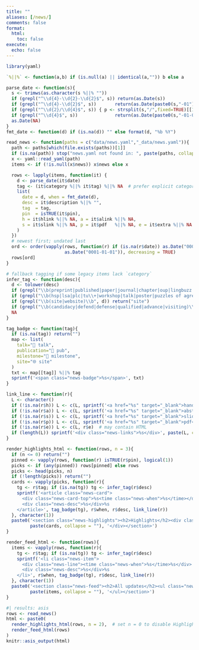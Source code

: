 ```yaml
---
title: ""
aliases: [/news/]
comments: false
format:
  html:
    toc: false
execute:
  echo: false
---
```


```r
library(yaml)

`%||%` <- function(a,b) if (is.null(a) || identical(a,"")) b else a

parse_date <- function(s){
  s <- trimws(as.character(s %||% ""))
  if (grepl("^\\d{4}-\\d{2}-\\d{2}$", s)) return(as.Date(s))
  if (grepl("^\\d{4}-\\d{2}$", s))       return(as.Date(paste0(s,"-01")))
  if (grepl("^\\d{2}/\\d{4}$", s)) { p <- strsplit(s,"/",fixed=TRUE)[[1]]; return(as.Date(sprintf("%s-%s-01", p[2], p[1]))) }
  if (grepl("^\\d{4}$", s))              return(as.Date(paste0(s,"-01-01")))
  as.Date(NA)
}
fmt_date <- function(d) if (is.na(d)) "" else format(d, "%b %Y")

read_news <- function(paths = c("data/news.yaml","_data/news.yaml")){
  path <- paths[which(file.exists(paths))[1]]
  if (is.na(path)) stop("news.yaml not found in: ", paste(paths, collapse=", "))
  x <- yaml::read_yaml(path)
  items <- if (!is.null(x$news)) x$news else x

  rows <- lapply(items, function(it) {
    d <- parse_date(it$date)
    tag <- (it$category %||% it$tag) %||% NA  # prefer explicit category
    list(
      date = d, when = fmt_date(d),
      desc = it$description %||% "",
      tag  = tag,
      pin  = isTRUE(it$pin),
      h = it$hlink %||% NA, a = it$alink %||% NA,
      s = it$slink %||% NA, p = it$pdf   %||% NA, e = it$extra %||% NA
    )
  })
  # newest first; undated last
  ord <- order(vapply(rows, function(r) if (is.na(r$date)) as.Date("0001-01-01") else r$date,
                      as.Date("0001-01-01")), decreasing = TRUE)
  rows[ord]
}

# fallback tagging if some legacy items lack `category`
infer_tag <- function(desc){
  d <- tolower(desc)
  if (grepl("\\b(preprint|published|paper|journal|chapter|oup|lingbuzz|doi)\\b", d)) return("publication")
  if (grepl("\\b(hsp|lsa|plc|tu\\+|workshop|talk|poster|puzzles of agreement|usc|oxford)\\b", d)) return("talk")
  if (grepl("\\b(site|website)\\b", d)) return("site")
  if (grepl("\\b(candidacy|defend|defense|qualified|advance|visiting)\\b", d)) return("milestone")
  NA
}

tag_badge <- function(tag){
  if (is.na(tag)) return("")
  map <- list(
    talk="🎤 talk",
    publication="📄 pub",
    milestone="🏁 milestone",
    site="🌐 site"
  )
  txt <- map[[tag]] %||% tag
  sprintf('<span class="news-badge">%s</span>', txt)
}

link_line <- function(r){
  L <- character()
  if (!is.na(r$h)) L <- c(L, sprintf('<a href="%s" target="_blank">handout</a>',  r$h))
  if (!is.na(r$a)) L <- c(L, sprintf('<a href="%s" target="_blank">abstract</a>', r$a))
  if (!is.na(r$s)) L <- c(L, sprintf('<a href="%s" target="_blank">slides</a>',   r$s))
  if (!is.na(r$p)) L <- c(L, sprintf('<a href="%s" target="_blank">pdf</a>',      r$p))
  if (!is.na(r$e)) L <- c(L, r$e)  # may contain HTML
  if (length(L)) sprintf('<div class="news-links">%s</div>', paste(L, collapse=' · ')) else ""
}

render_highlights_html <- function(rows, n = 3){
  if (n <= 0) return("")
  pinned <- vapply(rows, function(r) isTRUE(r$pin), logical(1))
  picks <- if (any(pinned)) rows[pinned] else rows
  picks <- head(picks, n)
  if (!length(picks)) return("")
  cards <- vapply(picks, function(r){
    tg <- r$tag; if (is.na(tg)) tg <- infer_tag(r$desc)
    sprintf('<article class="news-card">
      <div class="news-card-top">%s<time class="news-when">%s</time></div>
      <div class="news-desc">%s</div>%s
    </article>', tag_badge(tg), r$when, r$desc, link_line(r))
  }, character(1))
  paste0('<section class="news-highlights"><h2>Highlights</h2><div class="news-grid">',
         paste(cards, collapse = ""), '</div></section>')
}

render_feed_html <- function(rows){
  items <- vapply(rows, function(r){
    tg <- r$tag; if (is.na(tg)) tg <- infer_tag(r$desc)
    sprintf('<li class="news-item">
      <div class="news-line"><time class="news-when">%s</time>%s</div>
      <div class="news-desc">%s</div>%s
    </li>', r$when, tag_badge(tg), r$desc, link_line(r))
  }, character(1))
  paste0('<section class="news-feed"><h2>All updates</h2><ul class="news-items">',
         paste(items, collapse = ""), '</ul></section>')
}

```

```r
#| results: asis
rows <- read_news()
html <- paste0(
  render_highlights_html(rows, n = 2),  # set n = 0 to disable Highlights
  render_feed_html(rows)
)
knitr::asis_output(html)



```

<style>

/* ========== layout ========== */
.news-highlights {
  margin: 1.25rem 0 1rem;
}
.news-grid {
  display: grid;
  grid-template-columns: repeat(auto-fit, minmax(260px, 1fr));
  gap: .85rem;
}

/* ========== highlight cards ========== */
.news-card {
  background: var(--quarto-body-bg, #fff);
  border: 1px solid var(--quarto-border-color, #e5e7eb);
  border-radius: .9rem;
  padding: .9rem 1rem;
}
.news-card-top {
  display: flex;
  align-items: center;
  justify-content: space-between;
  gap: .5rem;
  margin-bottom: .35rem;
}

/* ========== feed list ========== */
.news-feed h2 {
  margin-top: 1rem;
}
.news-items {
  list-style: none;
  padding: 0;
  margin: .5rem 0 0 0;
}
.news-item {
  padding: .7rem .25rem;
  border-bottom: 1px dashed var(--quarto-border-color, #e5e7eb);
}
.news-item:last-child {
  border-bottom: 0;
}
.news-line {
  display: flex;
  align-items: center;
  gap: .5rem;
  flex-wrap: wrap;
  margin-bottom: .15rem;
}

/* ========== atoms ========== */
.news-badge {
  font-size: .8em;
  padding: .1rem .5rem;
  border: 1px solid var(--quarto-border-color, #e5e7eb);
  border-radius: 999px;
  line-height: 1;
}
.news-when {
  font-weight: 600;
  white-space: nowrap;
  opacity: .9;
}
.news-desc {
  line-height: 1.4;
}
.news-links {
  margin-top: .2rem;
  font-size: .95em;
  white-space: nowrap;
}

/* ========== links ========== */
.news-links a {
  text-decoration: none;
  border-bottom: 1px dotted currentColor;
  transition: opacity .15s ease, border-color .15s ease;
}
.news-links a:hover,
.news-links a:focus {
  opacity: .8;
  border-bottom-color: transparent;
}

/* ========== small screens ========== */
@media (max-width: 640px) {
  .news-grid { grid-template-columns: 1fr; }
  .news-item { padding: .6rem 0; }
}

/* ========== dark-mode tweaks (optional) ========== */
@media (prefers-color-scheme: dark) {
  .news-card {
    background: rgba(255,255,255,.03);
    border-color: rgba(255,255,255,.12);
  }
  .news-item {
    border-bottom-color: rgba(255,255,255,.12);
  }
  .news-badge {
    border-color: rgba(255,255,255,.2);
  }
}


</style>